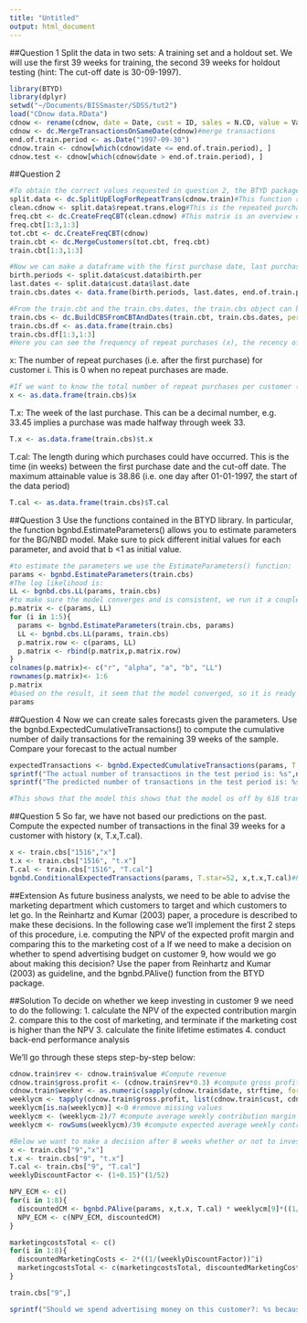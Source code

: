 ```yaml
---
title: "Untitled"
output: html_document
---
```

##Question 1
Split the data in two sets: A training set and a holdout set. We will use the first 39 weeks for training, the second 39 weeks for holdout testing (hint: The cut-off date is 30-09-1997).
```r
library(BTYD)
library(dplyr)
setwd("~/Documents/BISSmaster/SDSS/tut2")
load("CDnow data.RData")
cdnow <- rename(cdnow, date = Date, cust = ID, sales = N.CD, value = Value)
cdnow <- dc.MergeTransactionsOnSameDate(cdnow)#merge transactions
end.of.train.period <- as.Date("1997-09-30")
cdnow.train <- cdnow[which(cdnow$date <= end.of.train.period), ]
cdnow.test <- cdnow[which(cdnow$date > end.of.train.period), ]
```

##Question 2
```r
#To obtain the correct values requested in question 2, the BTYD package provides some convenient data cleaning (dc.) functions. Applying this set of functions results in the train.cbs object that contains all variables requested.
split.data <- dc.SplitUpElogForRepeatTrans(cdnow.train)#This function returns a filtered version where the first transaction is ignored because we are interested in repeat purchases
clean.cdnow <- split.data$repeat.trans.elog#This is the repeated purchase dataframe containing only the repeat purchases
freq.cbt <- dc.CreateFreqCBT(clean.cdnow) #This matrix is an overview of when repeat purchases for every customer occurred. The problem is though that the customers who did not do any repeat purchases are not in there, so we need to include them as well. This can be done as follows:
freq.cbt[1:3,1:3]
tot.cbt <- dc.CreateFreqCBT(cdnow)
train.cbt <- dc.MergeCustomers(tot.cbt, freq.cbt)
train.cbt[1:3,1:3]

#Now we can make a dataframe with the first purchase date, last purchase date and the end of the training period:
birth.periods <- split.data$cust.data$birth.per
last.dates <- split.data$cust.data$last.date
train.cbs.dates <- data.frame(birth.periods, last.dates, end.of.train.period)

#From the train.cbt and the train.cbs.dates, the train.cbs object can be built:
train.cbs <- dc.BuildCBSFromCBTAndDates(train.cbt, train.cbs.dates, per = "week")
train.cbs.df <- as.data.frame(train.cbs)
train.cbs.df[1:3,1:3]
#Here you can see the frequency of repeat purchases (x), the recency of the last purchase (t.x) and the total time that the customer was present (T.cal)
```

x: The number of repeat purchases (i.e. after the first purchase) for
customer i. This is 0 when no repeat purchases are made.
```r
#If we want to know the total number of repeat purchases per customer (where the customer ID is the index):
x <- as.data.frame(train.cbs)$x
```
T.x: The week of the last purchase. This can be a decimal number, e.g.
33.45 implies a purchase was made halfway through week 33.
```r
T.x <- as.data.frame(train.cbs)$t.x
```
T.cal: The length during which purchases could have occurred. This is the
time (in weeks) between the first purchase date and the cut-off date. The
maximum attainable value is 38.86 (i.e. one day after 01-01-1997, the
start of the data period)
```r
T.cal <- as.data.frame(train.cbs)$T.cal
```

##Question 3
Use the functions contained in the BTYD library. In particular, the function
bgnbd.EstimateParameters() allows you to estimate parameters for the
BG/NBD model. Make sure to pick different initial values for each
parameter, and avoid that b <1 as initial value.
```r
#to estimate the parameters we use the EstimateParameters() function:
params <- bgnbd.EstimateParameters(train.cbs)
#The log likelihood is:
LL <- bgnbd.cbs.LL(params, train.cbs)
#to make sure the model converges and is consistent, we run it a couple of times:
p.matrix <- c(params, LL)
for (i in 1:5){
  params <- bgnbd.EstimateParameters(train.cbs, params)
  LL <- bgnbd.cbs.LL(params, train.cbs)
  p.matrix.row <- c(params, LL)
  p.matrix <- rbind(p.matrix,p.matrix.row)
}
colnames(p.matrix)<- c("r", "alpha", "a", "b", "LL")
rownames(p.matrix)<- 1:6
p.matrix
#based on the result, it seem that the model converged, so it is ready to use.
params
```
##Question 4
Now we can create sales forecasts given the parameters. Use the
bgnbd.ExpectedCumulativeTransactions() to compute the cumulative number of
daily transactions for the remaining 39 weeks of the sample. Compare your
forecast to the actual number
```r
expectedTransactions <- bgnbd.ExpectedCumulativeTransactions(params, T.cal=train.cbs[,"T.cal"],T.tot=39, n.periods.final = 273)#with this function we can estimate how many transactions we'll receive by the end of the testing period. The actual number of transactions is by the end of that period is:
sprintf("The actual number of transactions in the test period is: %s",nrow(cdnow.test))
sprintf("The predicted number of transactions in the test period is: %s", tail(expectedTransactions, n=1))

#This shows that the model this shows that the model os off by 618 transactions
```

##Question 5
So far, we have not based our predictions on the past. Compute the expected
number of transactions in the final 39 weeks for a customer with history (x,
T.x,T.cal).
```r
x <- train.cbs["1516","x"]
t.x <- train.cbs["1516", "t.x"]
T.cal <- train.cbs["1516", "T.cal"]
bgnbd.ConditionalExpectedTransactions(params, T.star=52, x,t.x,T.cal)#Predictions for 52 weeks
```

##Extension
As future business analysts, we need to be able to advise the marketing department which customers to target and which customers to let go. In the Reinhartz and Kumar (2003) paper, a procedure is described to make these decisions. In the following case we'll implement the first 2 steps of this procedure, i.e. computing the NPV of the expected profit margin and comparing this to the marketing cost of a
If we need to make a decision on whether to spend advertising budget on customer 9, how would we go about making this decision? Use the paper from Reinhartz and Kumar (2003) as guideline, and the bgnbd.PAlive() function from the BTYD package. 

##Solution
To decide on whether we keep investing in customer 9 we need to do the following:
1. calculate the NPV of the expected contribution margin
2. compare this to the cost of marketing, and terminate if the marketing cost is higher than the NPV
3. calculate the finite lifetime estimates
4. conduct back-end performance analysis

We'll go through these steps step-by-step below:
```r
cdnow.train$rev <- cdnow.train$value #Compute revenue
cdnow.train$gross.profit <- (cdnow.train$rev*0.3) #compute gross profit
cdnow.train$weeknr <- as.numeric(sapply(cdnow.train$date, strftime, format = "%V")) #generate week number for each log entry
weeklycm <- tapply(cdnow.train$gross.profit, list(cdnow.train$cust, cdnow.train$weeknr), sum) #aggregate the gross profit for each customer to a weekly level
weeklycm[is.na(weeklycm)] <-0 #remove missing values
weeklycm <- (weeklycm-2)/7 #compute average weekly contribution margin
weeklycm <- rowSums(weeklycm)/39 #compute expected average weekly contribution margin

#Below we want to make a decision after 8 weeks whether or not to invest in the customer. To do this we discount the expected average weekly contribution margin for week 1 through 8 and multiply it with the probability of the customer being alive (as described in the paper and assuming an annual effective discount rate of 15%). Then, we compute the NPV of the marketing expenditures. If we assume that marketing costs amount to 2 euros per customer on a weekly basis we can compute the NPV of this expenditure flow. Then we examine whether the NPV of the expected contribution margin is larger than the NPV of the marketing expenditures. 
x <- train.cbs["9","x"]
t.x <- train.cbs["9", "t.x"]
T.cal <- train.cbs["9", "T.cal"]
weeklyDiscountFactor <- (1+0.15)^(1/52)

NPV_ECM <- c()
for(i in 1:8){
  discountedCM <- bgnbd.PAlive(params, x,t.x, T.cal) * weeklycm[9]*((1/(weeklyDiscountFactor))^i)
  NPV_ECM <- c(NPV_ECM, discountedCM)
}

marketingcostsTotal <- c()
for(i in 1:8){
  discountedMarketingCosts <- 2*((1/(weeklyDiscountFactor))^i)
  marketingcostsTotal <- c(marketingcostsTotal, discountedMarketingCosts)
}

train.cbs["9",]

sprintf("Should we spend advertising money on this customer?: %s because the NPV of ECM is %s and the discounted marketing costs are %s",ifelse(sum(NPV_ECM)>sum(marketingcostsTotal),"Yes","No"), sum(NPV_ECM),sum(marketingcostsTotal))
```



